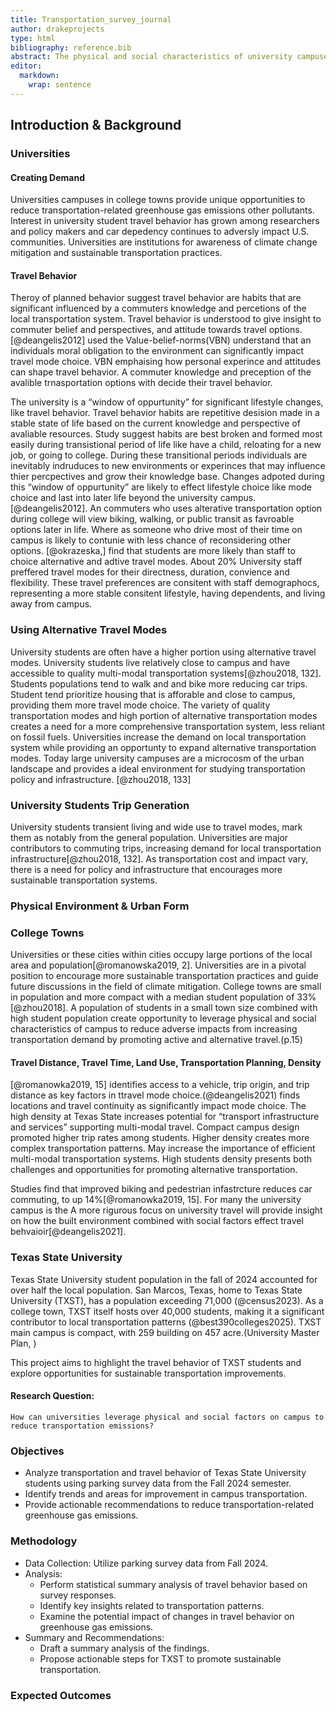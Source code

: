 ```yaml
---
title: Transportation_survey_journal
author: drakeprojects
type: html
bibliography: reference.bib
abstract: The physical and social characteristics of university campuses provide a unique position for reducing transportation-related greenhouse gas emissions (@zhou2018). Travel behavior is influenced by both physical infrastructure and social factors, including personal perspectives, satisfaction, and attitudes, which determine commuters' mode choices (@deangelis2021). To efficiently reduce emissions from transportation, universities must capitalize on this crucial transition period when students show an increased likelihood of adopting sustainable travel behaviors (@deangelis2021). San Marcos, Texas, has a population of over 71,000 (@census2023) and is often recognized as a notable college town (@best390colleges2025). With a population of over 40,000, TXST students account for more than half of the local population. Breaking a 125-year record in the Fall of 2024, the TXST student population is increasing. San Marcos’ dense urban landscape and TXST’s compact campus create a distinct opportunity for employing and assessing novel transportation interventions. This project will provide a summary analysis of Texas State University students' travel behavior using parking survey data from the fall semester of 2024. The results of this analysis will provide insight leveraging campus characteristics and existing multi-modal systems to reduce transportation emissions. The contributions of this research will aid in future transportation planning and policy, particularly the implementation of the Texas State University 2025 Campus Master Plan.
editor: 
  markdown: 
    wrap: sentence
---
```


## Introduction & Background

### Universities

#### Creating Demand

Universities campuses in college towns provide unique opportunities to reduce transportation-related greenhouse gas emissions other pollutants.
Interest in university student travel behavior has grown among researchers and policy makers and car depedency continues to adversly impact U.S. communities.
Universities are institutions for awareness of climate change mitigation and sustainable transportation practices.

#### Travel Behavior

Theroy of planned behavior suggest travel behavior are habits that are significant influenced by a commuters knowledge and percetions of the local transportation system.
Travel behavior is understood to give insight to commuter belief and perspectives, and attitude towards travel options.
[@deangelis2012] used the Value-belief-norms(VBN) understand that an individuals moral obligation to the environment can significantly impact travel mode choice.
VBN emphaising how personal experince and attitudes can shape travel behavior.
A commuter knowledge and preception of the avalible trnasportation options with decide their travel behavior.

The university is a "window of oppurtunity" for significant lifestyle changes, like travel behavior.
Travel behavior habits are repetitive desision made in a stable state of life based on the current knowledge and perspective of avaliable resources.
Study suggest habits are best broken and formed most easily during transistional period of life like have a child, reloating for a new job, or going to college.
During these transitional periods individuals are inevitably indruduces to new environments or experinces that may influence thier percpectives and grow their knowledge base.
Changes adpoted during this "window of oppurtunity" are likely to effect lifestyle choice like mode choice and last into later life beyond the university campus.
[@deangelis2012].
An commuters who uses alterative transportation option during college will view biking, walking, or public transit as favroable options later in life.
Where as someone who drive most of their time on campus is likely to contunie with less chance of reconsidering other options.
[@okrazeska,] find that students are more likely than staff to choice alternative and adtive travel modes.
About 20% University staff preffered travel modes for their directness, duration, convience and flexibility.
These travel preferences are consitent with staff demographocs, representing a more stable consitent lifestyle, having dependents, and living away from campus.

### Using Alternative Travel Modes

University students are often have a higher portion using alternative travel modes.
University students live relatively close to campus and have accessible to quality multi-modal transportation systems[@zhou2018, 132].
Students populations tend to walk and and bike more reducing car trips.
Student tend prioritize housing that is afforable and close to campus, providing them more travel mode choice.
The variety of quality transportation modes and high portion of alternative transportation modes creates a need for a more comprehensive transportation system, less reliant on fossil fuels.
Universities increase the demand on local transportation system while providing an opportunty to expand alternative transportation modes.
Today large university campuses are a microcosm of the urban landscape and provides a ideal environment for studying transportation policy and infrastructure.
[@zhou2018, 133]

### University Students Trip Generation

University students transient living and wide use to travel modes, mark them as notably from the general population.
Universities are major contributors to commuting trips, increasing demand for local transportation infrastructure[@zhou2018, 132].
As transportation cost and impact vary, there is a need for policy and infrastructure that encourages more sustainable transportation systems.

### Physical Environment & Urban Form

### College Towns

Universities or these cities within cities occupy large portions of the local area and population[@romanowska2019, 2].
Universities are in a pivotal position to encourage more sustainable transportation practices and guide future discussions in the field of climate mitigation.
College towns are small in population and more compact with a median student population of 33%[@zhou2018].
A population of students in a small town size combined with high student population create opportunity to leverage physical and social characteristics of campus to reduce adverse impacts from increasing transportation demand by promoting active and alternative travel.(p.15)

#### Travel Distance, Travel Time, Land Use, Transportation Planning, Density

[@romanowka2019, 15] identifies access to a vehicle, trip origin, and trip distance as key factors in ttravel mode choice.(@deangelis2021) finds locations and travel continuity as significantly impact mode choice.
The high density at Texas State increases potential for "transport infrastructure and services" supporting multi-modal travel.
Compact campus design promoted higher trip rates among students.
Higher density creates more complex transportation patterns.
May increase the importance of efficient multi-modal transportation systems.
High students density presents both challenges and opportunities for promoting alternative transportation.

Studies find that improved biking and pedestrian infastrcture reduces car commuting, to up 14%[@romanowka2019, 15].
For many the university campus is the A more rigurous focus on university travel will provide insight on how the built environment combined with social factors effect travel behvaioir[@deangelis2021].

### Texas State University

Texas State University student population in the fall of 2024 accounted for over half the local population.
San Marcos, Texas, home to Texas State University (TXST), has a population exceeding 71,000 (@census2023).
As a college town, TXST itself hosts over 40,000 students, making it a significant contributor to local transportation patterns (@best390colleges2025).
TXST main campus is compact, with 259 building on 457 acre.(University Master Plan, )

This project aims to highlight the travel behavior of TXST students and explore opportunities for sustainable transportation improvements.

#### Research Question:

```         
How can universities leverage physical and social factors on campus to reduce transportation emissions?
```

### Objectives

-   Analyze transportation and travel behavior of Texas State University students using parking survey data from the Fall 2024 semester.
-   Identify trends and areas for improvement in campus transportation.
-   Provide actionable recommendations to reduce transportation-related greenhouse gas emissions.

### Methodology

-   Data Collection: Utilize parking survey data from Fall 2024.
-   Analysis:
    -   Perform statistical summary analysis of travel behavior based on survey responses.
    -   Identify key insights related to transportation patterns.
    -   Examine the potential impact of changes in travel behavior on greenhouse gas emissions.
-   Summary and Recommendations:
    -   Draft a summary analysis of the findings.
    -   Propose actionable steps for TXST to promote sustainable transportation.

### Expected Outcomes
